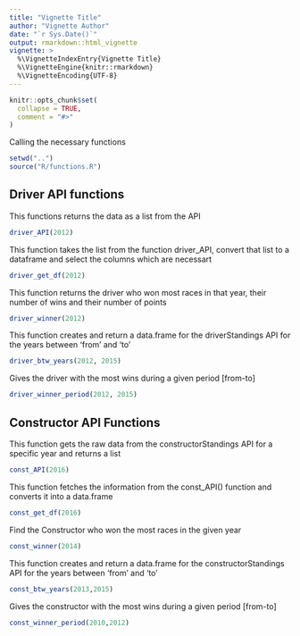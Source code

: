 ```yaml
---
title: "Vignette Title"
author: "Vignette Author"
date: "`r Sys.Date()`"
output: rmarkdown::html_vignette
vignette: >
  %\VignetteIndexEntry{Vignette Title}
  %\VignetteEngine{knitr::rmarkdown}
  %\VignetteEncoding{UTF-8}
---
```


```r
knitr::opts_chunk$set(
  collapse = TRUE,
  comment = "#>"
)
```


Calling the necessary functions
```r
setwd("..")  
source("R/functions.R")
```

## Driver API functions

This functions returns the data as a list from the API
```r
driver_API(2012)
```

This function takes the list from the function driver_API, convert that list to a dataframe and select the columns which are necessart
```r
driver_get_df(2012)
```

This function returns the driver who won most races in that year, their number of wins and their number of points 
```r
driver_winner(2012)
```

This function creates and return a data.frame for the driverStandings API for the years between 'from' and 'to'
```r
driver_btw_years(2012, 2015)
```

Gives the driver with the most wins during a given period [from-to]
```r
driver_winner_period(2012, 2015)
```


## Constructor API Functions

This function gets the raw data from the constructorStandings API for a specific year and returns a list
```r
const_API(2016)
```

This function fetches the information from the const_API() function and converts it into a data.frame
```r
const_get_df(2016)
```

Find the Constructor who won the most races in the given year
```r
const_winner(2014)
```

This function creates and return a data.frame for the constructorStandings API for the years between 'from' and 'to'
```r
const_btw_years(2013,2015)
```

Gives the constructor with the most wins during a given period [from-to]
```r
const_winner_period(2010,2012)
```



